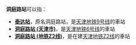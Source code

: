 {{distinguish|洞庭路站}}

'''洞庭路站'''可以指：
* '''[[泰达站|泰达站]]'''，原名洞庭路站，是[[天津地铁9号线|天津地铁9号线]]的車站
* '''[[洞庭路站_(天津市)|洞庭路站 (天津市)]]'''，是[[天津地铁6号线|天津地铁6号线]]的車站
* '''[[洞庭路站_(地铁Z2线)|洞庭路站 (地铁Z2线)]]'''，是在建[[天津地铁Z2线|天津地铁Z2线]]的車站
{{disambig|Cat=四字車站名消歧義}}
